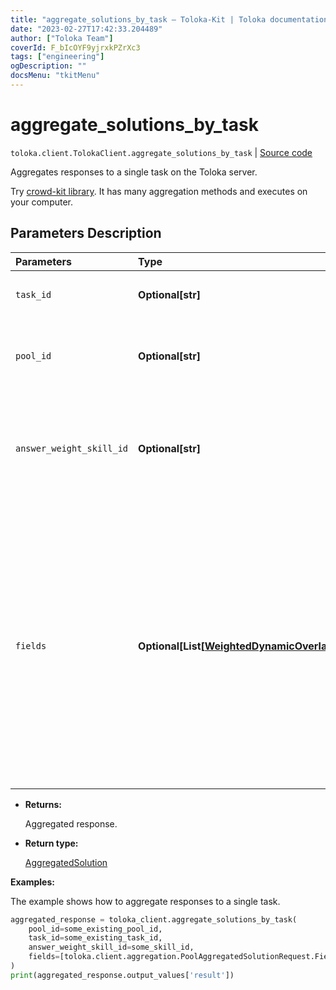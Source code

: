 ```yaml
---
title: "aggregate_solutions_by_task — Toloka-Kit | Toloka documentation"
date: "2023-02-27T17:42:33.204489"
author: ["Toloka Team"]
coverId: F_bIcOYF9yjrxkPZrXc3
tags: ["engineering"]
ogDescription: ""
docsMenu: "tkitMenu"
---
```


# aggregate_solutions_by_task
`toloka.client.TolokaClient.aggregate_solutions_by_task` | [Source code](https://github.com/Toloka/toloka-kit/blob/v1.1.4/src/client/__init__.py#L520)

Aggregates responses to a single task on the Toloka server.

<Note mode="tip" title="Tip">

Try [crowd-kit library](/docs/crowd-kit). It has many aggregation methods and executes on your computer.

</Note>

## Parameters Description

| Parameters | Type | Description |
| :----------| :----| :-----------|
`task_id`|**Optional\[str\]**|<p>The ID of the task.</p>
`pool_id`|**Optional\[str\]**|<p>The ID of the pool containing the task.</p>
`answer_weight_skill_id`|**Optional\[str\]**|<p>The ID of the skill that determines the weight of the Toloker&#x27;s responses.</p>
`fields`|**Optional\[List\[[WeightedDynamicOverlapTaskAggregatedSolutionRequest.Field](/docs/toloka-kit/reference/toloka.client.aggregation.WeightedDynamicOverlapTaskAggregatedSolutionRequest.Field)\]\]**|<p>Output data fields to aggregate. For the best results, each of these fields should have limited number of response options. If the `DAWID_SKENE` aggregation type is selected, you can only specify one value.</p>

* **Returns:**

  Aggregated response.

* **Return type:**

  [AggregatedSolution](/docs/toloka-kit/reference/toloka.client.aggregation.AggregatedSolution)

**Examples:**

The example shows how to aggregate responses to a single task.

```python
aggregated_response = toloka_client.aggregate_solutions_by_task(
    pool_id=some_existing_pool_id,
    task_id=some_existing_task_id,
    answer_weight_skill_id=some_skill_id,
    fields=[toloka.client.aggregation.PoolAggregatedSolutionRequest.Field(name='result')]
)
print(aggregated_response.output_values['result'])
```
